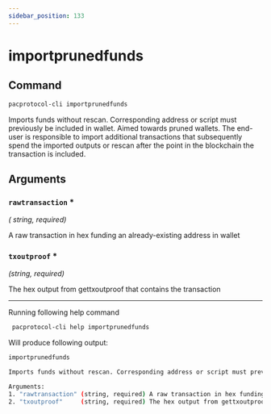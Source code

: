 ```yaml
---
sidebar_position: 133
---
```


# importprunedfunds
## Command

```bash
pacprotocol-cli importprunedfunds
```

Imports funds without rescan. Corresponding address or script must previously be included in wallet. Aimed towards pruned wallets. The end-user is responsible to import additional transactions that subsequently spend the imported outputs or rescan after the point in the blockchain the transaction is included.



## Arguments

### `rawtransaction` <span class='asterisk'>*</span>
*( string, required)*

A raw transaction in hex funding an already-existing address in wallet


### `txoutproof` <span class='asterisk'>*</span>
*(string, required)*

The hex output from gettxoutproof that contains the transaction





___

Running following help command
```bash
 pacprotocol-cli help importprunedfunds
```
Will produce following output:


```bash
importprunedfunds

Imports funds without rescan. Corresponding address or script must previously be included in wallet. Aimed towards pruned wallets. The end-user is responsible to import additional transactions that subsequently spend the imported outputs or rescan after the point in the blockchain the transaction is included.

Arguments:
1. "rawtransaction" (string, required) A raw transaction in hex funding an already-existing address in wallet
2. "txoutproof"     (string, required) The hex output from gettxoutproof that contains the transaction

```

